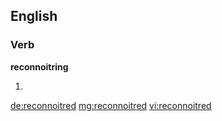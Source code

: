 ==English==
===Verb===
'''reconnoitring'''
# {{past of|[[reconnoitre]]}}

[[de:reconnoitred]]
[[mg:reconnoitred]]
[[vi:reconnoitred]]